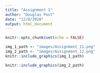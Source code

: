 ```yaml
---
title: "Assignment 1"
author: "Douglas Post"
date: "12/8/2020"
output: html_document
---
```


```r
knitr::opts_chunk$set(echo = FALSE)
```

```r
img_1_path <- "images/Assignment_11.png"
img_2_path <- "images/Assignment_12.png"
knitr::include_graphics(img_1_path)
```
```r
knitr::include_graphics(img_2_path)
```